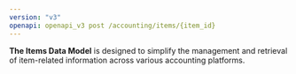 ```yaml
---
version: "v3"
openapi: openapi_v3 post /accounting/items/{item_id}
---
```


**The Items Data Model** is designed to simplify the management and retrieval of item-related information across various accounting platforms.
